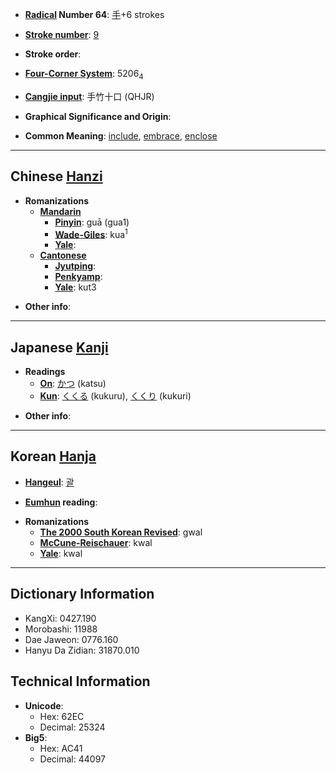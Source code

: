 * '''[[Wiktionary:Chinese radical index| Radical]] Number 64''': [[Wiktionary:Chinese radical index 手|手]]+6 strokes

* '''[[Wiktionary:Chinese total strokes index|Stroke number]]''': [[Wiktionary:Chinese total strokes index 9|9]]

* '''Stroke order''': 

* '''[[Wiktionary:Chinese four corner index|Four-Corner System]]''': 5206<sub>4</sub>

* '''[[Wiktionary:Chinese Cangjie index|Cangjie input]]''': 手竹十口 (QHJR)

* '''Graphical Significance and Origin''': 

* '''Common Meaning''': [[include]], [[embrace]], [[enclose]]

----

== Chinese [[Hanzi]] ==

* '''Romanizations'''
** '''[[Mandarin]]'''
*** '''[[Pinyin]]''': guā (gua1)
*** '''[[Wade-Giles]]''': kua<sup>1</sup>
*** '''[[Yale]]''': 
** '''[[Cantonese]]'''
*** '''[[Jyutping]]''':
*** '''[[Penkyamp]]''': 
*** '''[[Yale]]''': kut3

* '''Other info''': 

----

== Japanese [[Kanji]] ==

* '''Readings'''
** '''[[On]]''': [[かつ]] (katsu)
** '''[[Kun]]''': [[くくる]] (kukuru), [[くくり]] (kukuri)

* '''Other info''':  

----

== Korean [[Hanja]] ==

* '''[[Hangeul]]''': [[괄]]

* '''[[Eumhun]] reading''': 

* '''Romanizations'''
** '''[[The 2000 South Korean Revised Romanization|The 2000 South Korean Revised]]''': gwal
** '''[[McCune-Reischauer]]''': kwal
** '''[[Yale]]''': kwal

----

== Dictionary Information ==

* KangXi: 0427.190
* Morobashi: 11988
* Dae Jaweon: 0776.160
* Hanyu Da Zidian: 31870.010

== Technical Information ==

* '''Unicode''':
** Hex: 62EC
** Decimal: 25324
* '''Big5''':
** Hex: AC41
** Decimal: 44097